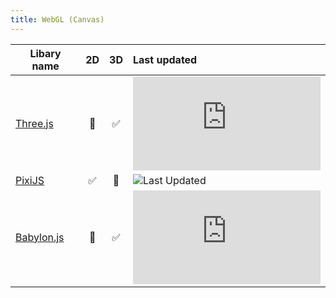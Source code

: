 ```yaml
---
title: WebGL (Canvas)
---
```


| Libary name                              | 2D  | 3D  | Last updated                                                                    |
| ---------------------------------------- | :-: | :-: | :------------------------------------------------------------------------------ |
| [Three.js](https://threejs.org/)         | 🚫 | ✅  | ![Last Updated](https://img.shields.io/github/last-commit/mrdoob/three.js)      |
| [PixiJS](https://pixijs.com/)            | ✅  | 🚫 | ![Last Updated](https://img.shields.io/github/last-commit/pixijs/pixijs)        |
| [Babylon.js](https://www.babylonjs.com/) | 🚫 | ✅  | ![Last Updated](https://img.shields.io/github/last-commit/BabylonJS/Babylon.js) |
